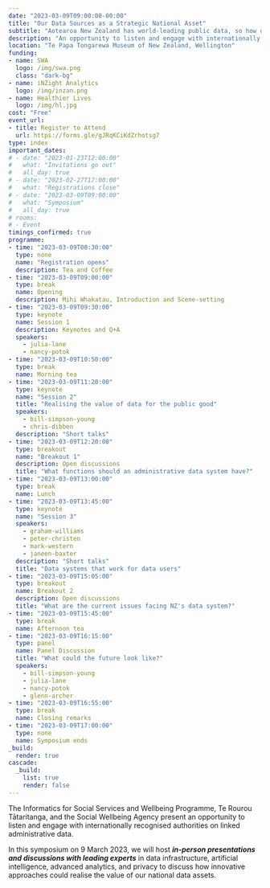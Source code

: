 ```yaml
---
date: "2023-03-09T09:00:00-00:00"
title: "Our Data Sources as a Strategic National Asset"
subtitle: "Aotearoa New Zealand has world-leading public data, so how do we realise the value of these data assets?"
description: "An opportunity to listen and engage with internationally recognised authorities on linked administrative data."
location: "Te Papa Tongarewa Museum of New Zealand, Wellington"
funding:
- name: SWA
  logo: /img/swa.png
  class: "dark-bg"
- name: iNZight Analytics
  logo: /img/inzan.png
- name: Healthier Lives
  logo: /img/hl.jpg
cost: "Free"
event_url:
- title: Register to Attend
  url: https://forms.gle/gJRqKCiKdZrhotsg7
type: index
important_dates:
# - date: "2023-01-23T12:00:00"
#   what: "Invitations go out"
#   all_day: true
# - date: "2023-02-27T17:00:00"
#   what: "Registrations close"
# - date: "2023-03-09T09:00:00"
#   what: "Symposium"
#   all_day: true
# rooms:
# - Event
timings_confirmed: true
programme:
- time: "2023-03-09T08:30:00"
  type: none
  name: "Registration opens"
  description: Tea and Coffee
- time: "2023-03-09T09:00:00"
  type: break
  name: Opening
  description: Mihi Whakatau, Introduction and Scene-setting
- time: "2023-03-09T09:30:00"
  type: keynote
  name: Session 1
  description: Keynotes and Q+A
  speakers:
    - julia-lane
    - nancy-potok
- time: "2023-03-09T10:50:00"
  type: break
  name: Morning tea
- time: "2023-03-09T11:20:00"
  type: keynote
  name: "Session 2"
  title: "Realising the value of data for the public good"
  speakers:
    - bill-simpson-young
    - chris-dibben
  description: "Short talks"
- time: "2023-03-09T12:20:00"
  type: breakout
  name: "Breakout 1"
  description: Open discussions
  title: "What functions should an administrative data system have?"
- time: "2023-03-09T13:00:00"
  type: break
  name: Lunch
- time: "2023-03-09T13:45:00"
  type: keynote
  name: "Session 3"
  speakers:
    - graham-williams
    - peter-christen
    - mark-western
    - janeen-baxter
  description: "Short talks"
  title: "Data systems that work for data users"
- time: "2023-03-09T15:05:00"
  type: breakout
  name: Breakout 2
  description: Open discussions
  title: "What are the current issues facing NZ's data system?"
- time: "2023-03-09T15:45:00"
  type: break
  name: Afternoon tea
- time: "2023-03-09T16:15:00"
  type: panel
  name: Panel Discussion
  title: "What could the future look like?"
  speakers:
    - bill-simpson-young
    - julia-lane
    - nancy-potok
    - glenn-archer
- time: "2023-03-09T16:55:00"
  type: break
  name: Closing remarks
- time: "2023-03-09T17:00:00"
  type: none
  name: Symposium ends
_build:
  render: true
cascade:
  _build:
    list: true
    render: false
---
```


The Informatics for Social Services and Wellbeing Programme, Te Rourou Tātaritanga, and the Social Wellbeing Agency present an opportunity to listen and engage with internationally recognised authorities on linked administrative data.

In this symposium on 9 March 2023, we will host ***in-person presentations and discussions with leading experts*** in data infrastructure, artificial intelligence, advanced analytics, and privacy to discuss how innovative approaches could realise the value of our national data assets.
